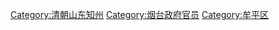 [[Category:清朝山东知州|Category:清朝山东知州]]
[[Category:烟台政府官员|Category:烟台政府官员]]
[[Category:牟平区|Category:牟平区]]